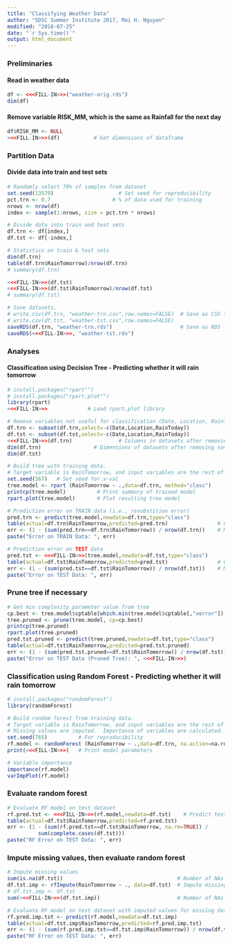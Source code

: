 ```yaml
---
title: "Classifying Weather Data"
author: "SDSC Summer Institute 2017, Mai H. Nguyen"
modified: "2018-07-25"
date: "`r Sys.time()`"
output: html_document
---
```


### Preliminaries
#### Read in weather data
```r
df <- <<<FILL-IN>>>("weather-orig.rds")
dim(df)
```

#### Remove variable RISK_MM, which is the same as Rainfall for the next day
```r
df$RISK_MM <- NULL
<<<FILL-IN>>>(df)           # Get dimensions of dataframe
```

### Partition Data
#### Divide data into train and test sets
```r

# Randomly select 70% of samples from dataset
set.seed(13579)                     # Set seed for reproducibility
pct.trn <- 0.7                    # % of data used for training
nrows <- nrow(df)
index <- sample(1:nrows, size = pct.trn * nrows)

# Divide data into train and test sets
df.trn <- df[index,] 
df.tst <- df[-index,] 

# Statistics on train & test sets
dim(df.trn)
table(df.trn$RainTomorrow)/nrow(df.trn)
# summary(df.trn)

<<<FILL-IN>>>(df.tst)
<<<FILL-IN>>>(df.tst$RainTomorrow)/nrow(df.tst)
# summary(df.tst)

# Save datasets. 
# write.csv(df.trn, "weather-trn.csv",row.names=FALSE)  # Save as CSV files
# write.csv(df.tst, "weather-tst.csv",row.names=FALSE)
saveRDS(df.trn, "weather-trn.rds")                      # Save as RDS files
saveRDS(<<<FILL-IN>>>, "weather-tst.rds")
```


### Analyses
#### Classification using Decision Tree - Predicting whether it will rain tomorrow
```r
# install.packages("rpart"")
# install.packages("rpart.plot"")
library(rpart)
<<<FILL-IN>>>             # Load rpart.plot library

# Remove variables not useful for classification (Date, Location, RainToday)
df.trn <- subset(df.trn,select=-c(Date,Location,RainToday))
df.tst <- subset(df.tst,select=-c(Date,Location,RainToday))                
<<<FILL-IN>>>(df.trn)               # Columns in datasets after removing some variables
dim(df.trn)                 # Dimensions of datasets after removing some variables
dim(df.tst)

# Build tree with training data.  
# Target variable is RainTomorrow, and input variables are the rest of the variables.
set.seed(567)   # Set seed for x-val
tree.model <- rpart (RainTomorrow ~ .,data=df.trn, method="class")
printcp(tree.model)          # Print summary of trained model
rpart.plot(tree.model)       # Plot resulting tree model
```

```r
# Prediction error on TRAIN data (i.e., resubstition error)
pred.trn <- predict(tree.model,newdata=df.trn,type="class")    
table(actual=df.trn$RainTomorrow,predicted=pred.trn)                # Confusion matrix
err <- (1 - (sum(pred.trn==df.trn$RainTomorrow)) / nrow(df.trn))    # Misclassification Error
paste("Error on TRAIN Data: ", err)

# Prediction error on TEST data
pred.tst <- <<<FILL-IN>>>(tree.model,newdata=df.tst,type="class")    
table(actual=df.tst$RainTomorrow,predicted=pred.tst)                # Confusion matrix
err <- (1 - (sum(pred.tst==df.tst$RainTomorrow)) / nrow(df.tst))    # Misclassification Error
paste("Error on TEST Data: ", err)
```

### Prune tree if necessary
```r

# Get min complexity parameter value from tree
cp.best <- tree.model$cptable[which.min(tree.model$cptable[,"xerror"]),"CP"]
tree.pruned <- prune(tree.model, cp=cp.best)                              # Set cp criterion for pruning tree
printcp(tree.pruned)                                                      # Print summary of pruned tree
rpart.plot(tree.pruned)                                                   # Plot pruned tree
pred.tst.pruned <- predict(tree.pruned,newdata=df.tst,type="class")       # Apply tree to test data
table(actual=df.tst$RainTomorrow,predicted=pred.tst.pruned)               # Confusion matrix
err <- (1 - (sum(pred.tst.pruned==df.tst$RainTomorrow)) / nrow(df.tst))   # Misclassification Error
paste("Error on TEST Data (Pruned Tree): ", <<<FILL-IN>>>)

```

### Classification using Random Forest - Predicting whether it will rain tomorrow
```r
# install.packages("randomForest")
library(randomForest)

# Build random forest from training data.
# Target variable is RainTomorrow, and input variables are the rest of the variables.
# Missing values are imputed.  Importance of variables are calculated.
set.seed(765)          # For reproducibility
rf.model <- randomForest (RainTomorrow ~ .,data=df.trn, na.action=na.roughfix, importance=TRUE)
print(<<<FILL-IN>>>)   # Print model parameters

# Variable importance
importance(rf.model)
varImpPlot(rf.model)
```

### Evaluate random forest
```r
# Evaluate RF model on test dataset
rf.pred.tst <- <<<FILL-IN>>>(rf.model,newdata=df.tst)    # Predict test data
table(actual=df.tst$RainTomorrow,predicted=rf.pred.tst)                         # Confusion matrix
err <- (1 - (sum(rf.pred.tst==df.tst$RainTomorrow, na.rm=TRUE)) / 
          sum(complete.cases(df.tst)))                                          # Misclassification error.Ignore NAs
paste("RF Error on TEST Data: ", err)
```

### Impute missing values, then evaluate random forest
```r

# Impute missing values
sum(is.na(df.tst))                                     # Number of NAs before imputation
df.tst.imp <- rfImpute(RainTomorrow ~ ., data=df.tst)  # Impute missing values 
# df.tst.imp <- df.tst
sum(<<<FILL-IN>>>(df.tst.imp))                         # Number of NAs after imputation

# Evaluate RF model on test dataset with imputed values for missing data
rf.pred.imp.tst <- predict(rf.model,newdata=df.tst.imp)    
table(actual=df.tst.imp$RainTomorrow,predicted=rf.pred.imp.tst)                 # Confusion matrix
err <- (1 - (sum(rf.pred.imp.tst==df.tst.imp$RainTomorrow)) / nrow(df.tst.imp)) # Misclassification Error
paste("RF Error on TEST Data: ", err)
```
